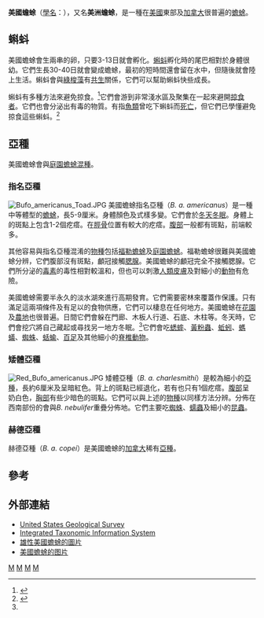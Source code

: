 {{Speciesbox 
| taxon = Bufo americanus
| status = LC
| status_system = iucn3.1 
| status_ref = <ref name=IUCN>{{IUCN2006|assessors=Hammerson|year=2004|id=54570|title=Bufo americanus|downloaded=10 May 2006}}</ref>
| image = Bufo americanus PJC1.jpg
| authority = [[John_Edwards_Holbrook|Holbrook]], 1836
| range_map = B americanus range23.png
| range_map_width = 250px
| range_map_caption = 美國蟾蜍的分佈地
| synonyms =
* ''Anaxyrus americanus''
}}

'''美國蟾蜍'''（[[學名|學名]]：''{{lang|la|Bufo americanus}}''），又名'''美洲蟾蜍'''，是一種在[[美國|美國]]東部及[[加拿大|加拿大]]很普遍的[[蟾蜍|蟾蜍]]。

== 蝌蚪 ==
美國蟾蜍會生兩串的卵，只要3-13日就會孵化。[[蝌蚪|蝌蚪]]孵化時的尾巴相對於身體很幼。它們生長30-40日就會變成蟾蜍，最初的短時間還會留在水中，但隨後就會陸上生活。蝌蚪會與[[綠梭藻|綠梭藻]]有[[共生|共生]]關係，它們可以幫助蝌蚪快些成長。

蝌蚪有多種方法來避免掠食。<ref name=ADW>{{Cite web|author=Grossman, S.|year=2002|title=''Bufo americanus''|publisher=Animal Diversity Web|accessdate=2010-04-28|url=http://animaldiversity.ummz.umich.edu/site/accounts/information/Bufo_americanus.html}}</ref>它們會游到非常淺水區及聚集在一起來避開[[掠食者|掠食者]]。它們也會分泌出有毒的物質。有指[[魚類|魚類]]曾吃下蝌蚪而[[死亡|死亡]]，但它們已學懂避免掠食這些蝌蚪。<ref>{{Cite web|url=http://www.nd.edu/~underc/east/education/documents/SFlowers2002Yellowperchpredationontadpoles.pdf|author=Stevi Flowers|year=2002|title=The Affect of American Toad (''Bufo americanus'') Tadpoles on Yellow Perch (''Perca flavescens'') Predation on Western Chorus Frog (''Psuedacris triseriata'') Tadpoles|accessdate=2010-04-28}}</ref>

== 亞種 ==
美國蟾蜍會與[[庭園蟾蜍|庭園蟾蜍]][[混種|混種]]。

=== 指名亞種 ===
[[File:Bufo_americanus_Toad.JPG|thumb]]
美國蟾蜍指名亞種（''B. a. americanus''）是一種中等體型的[[蟾蜍|蟾蜍]]，長5-9厘米。身體顏色及式樣多變。它們會於[[冬天|冬天]][[冬眠|冬眠]]。身體上的斑點上包含1-2個疙瘩。在[[脛骨|脛骨]]位置有較大的疙瘩。[[腹部|腹部]]一般都有斑點，前端較多。

其他容易與指名亞種混淆的[[物種|物種]]包括[[福勒蟾蜍|福勒蟾蜍]]及[[庭園蟾蜍|庭園蟾蜍]]。福勒蟾蜍很難與美國蟾蜍分辨，它們腹部沒有斑點，顱冠接觸[[腮腺|腮腺]]。美國蟾蜍的顱冠完全不接觸腮腺。它們所分泌的[[毒素|毒素]]的毒性相對較溫和，但也可以刺激[[人類|人類]][[皮膚|皮膚]]及對細小的[[動物|動物]]有危險。

美國蟾蜍需要半永久的淡水湖來進行高期發育。它們需要密林來覆蓋作保護。只有滿足這兩項條件及有足以的食物供應，它們可以棲息在任何地方。美國蟾蜍在[[花園|花園]]及[[農地|農地]]也很普遍。日間它們會躲在門廊、木板人行道、石底、木柱等。冬天時，它們會挖穴將自己藏起或尋找另一地方冬眠。<ref name=ADW/>它們會吃[[蟋蟀|蟋蟀]]、[[黃粉蟲|黃粉蟲]]、[[蚯蚓|蚯蚓]]、[[螞蟻|螞蟻]]、[[蜘蛛|蜘蛛]]、[[蛞蝓|蛞蝓]]、[[百足|百足]]及其他細小的[[脊椎動物|脊椎動物]]。

=== 矮體亞種 ===
{{wikispecies|Anaxyrus americanus charlesmithi}}
[[File:Red_Bufo_americanus.JPG|thumb]]
矮體亞種（''B. a. charlesmithi''）是較為細小的[[亞種|亞種]]，長約6厘米及呈暗紅色。背上的斑點已經退化，若有也只有1個疙瘩。[[腹部|腹部]]呈奶白色，[[胸部|胸部]]有些少暗色的斑點。它們可以與上述的[[物種|物種]]以同樣方法分辨。分佈在西南部份的會與''B. nebulifer''重疊分佈地。它們主要吃[[蜘蛛|蜘蛛]]、[[蠕蟲|蠕蟲]]及細小的[[昆蟲|昆蟲]]。

=== 赫德亞種 ===
赫德亞種（''B. a. copei''）是美國蟾蜍的[[加拿大|加拿大]]稀有[[亞種|亞種]]。

== 參考 ==
{{reflist}}

== 外部連結 ==
{{commons category|Bufo americanus}}
* [https://web.archive.org/web/20070208115102/http://www.npwrc.usgs.gov/resource/herps/amphibid/species/american.htm United States Geological Survey]
* [https://web.archive.org/web/20041018131602/http://www.itis.usda.gov/servlet/SingleRpt/SingleRpt?search_topic=TSN&search_value=173473 Integrated Taxonomic Information System]
* [http://mister-toad.com/photos/frog/bufo_americanus_01.html 雄性美國蟾蜍的圖片]
* [https://fineartamerica.com/featured/1-american-toad-bufo-americanus-james-zipp.html 美國蟾蜍的图片]
{{Taxonbar|from=Q694496}}

[[Category:美國兩棲動物|M]]
[[Category:加拿大兩棲動物|M]]
[[Category:蟾蜍屬|M]]
[[Category:1836年描述的动物|M]]